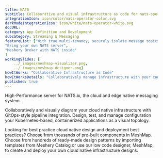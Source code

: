 ```yaml
---
title: NATS  
subtitle: Collaborative and visual infrastructure as code for nats-operator
integrationIcon: icon/color/nats-operator-color.svg
darkModeIntegrationIcon: icon/white/nats-operator-white.svg
docURL: 
category: App Definition and Development
subcategory: Streaming & Messaging
featureList: ["With true multi-tenancy, securely isolate message topics",
"Bring your own NATS server",
"Meshery Broker with NATS inside"
]
workingSlides: [
    ../_images/meshmap-visualizer.png,
    ../_images/meshmap-designer.png]
howItWorks: "Collaborative Infrastructure as Code"
howItWorksDetails: "Collaboratively manage infrastructure with your coworkers synchronously sharing the same designs."
published: true
---
```

<p>
    High-Performance server for NATS.io, the cloud and edge native messaging system.
</p>
<p>
    Collaboratively and visually diagram your cloud native infrastructure with GitOps-style pipeline integration. Design, test, and manage configuration your Kubernetes-based, containerized applications as a visual topology.
</p>
<p>
    Looking for best practice cloud native design and deployment best practices? Choose from thousands of pre-built components in MeshMap. Choose from hundreds of ready-made design patterns by importing templates from Meshery Catalog or use our low code designer, MeshMap, to create and deploy your own cloud native infrastructure designs.
</p>
